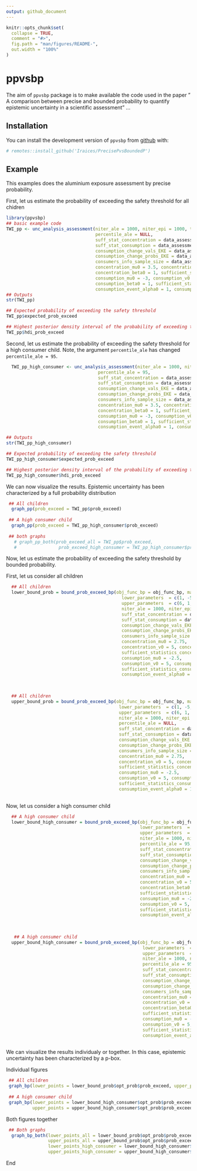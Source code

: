 ```yaml
---
output: github_document
---
```


<!-- README.md is generated from README.Rmd. Please edit that file -->

```r
knitr::opts_chunk$set(
  collapse = TRUE,
  comment = "#>",
  fig.path = "man/figures/README-",
  out.width = "100%"
)
```

# ppvsbp

<!-- badges: start -->
<!-- badges: end -->

The aim of `ppvsbp` package is to make available the code used in the paper
" A comparison between precise and bounded probability to quantify epistemic uncertainty
 in a scientific assessment"
...

## Installation

You can install the development version of `ppvsbp` from [github](https://github.com/Iraices/PrecisePvsBoundedP) with:

```r
# remotes::install_github('Iraices/PrecisePvsBoundedP')
```

## Example
This examples does the aluminium exposure assessment by precise probability.

First, let us estimate the probability of exceeding the safety threshold for all chidren

```r
library(ppvsbp)
## basic example code
TWI_pp <- unc_analysis_assessment(niter_ale = 1000, niter_epi = 1000, threshold = 1,
                                  percentile_ale = NULL,
                                  suff_stat_concentration = data_assessment$log_concentration_ss_data,
                                  suff_stat_consumption = data_assessment$log_consumption_ss_data,
                                  consumption_change_vals_EKE = data_assessment$change_cons$vals,
                                  consumption_change_probs_EKE = data_assessment$change_cons$probs/100,
                                  consumers_info_sample_size = data_assessment$consumers_info_sample_size,
                                  concentration_mu0 = 3.5, concentration_v0 = 5, concentration_alpha0 = 1,
                                  concentration_beta0 = 1, sufficient_statistics_concentration = TRUE,
                                  consumption_mu0 = -3, consumption_v0 = 5, consumption_alpha0 = 1,
                                  consumption_beta0 = 1, sufficient_statistics_consumption = TRUE,
                                  consumption_event_alpha0 = 1, consumption_event_beta0 = 1)
## Outputs
str(TWI_pp)

## Expected probability of exceeding the safety threshold
TWI_pp$expected_prob_exceed

## Highest posterior density interval of the probability of exceeding the safety threshold
TWI_pp$hdi_prob_exceed

```

Second, let us estimate the probability of exceeding the safety threshold for a high consumer child. Note, the argument
`percentile_ale` has changed `percentile_ale = 95`.

```r
  TWI_pp_high_consumer <- unc_analysis_assessment(niter_ale = 1000, niter_epi = 1000, threshold = 1,
                                   percentile_ale = 95,
                                   suff_stat_concentration = data_assessment$log_concentration_ss_data,
                                   suff_stat_consumption = data_assessment$log_consumption_ss_data,
                                   consumption_change_vals_EKE = data_assessment$change_cons$vals,
                                   consumption_change_probs_EKE = data_assessment$change_cons$probs/100,
                                   consumers_info_sample_size = data_assessment$consumers_info_sample_size,
                                   concentration_mu0 = 3.5, concentration_v0 = 5, concentration_alpha0 = 1,
                                   concentration_beta0 = 1, sufficient_statistics_concentration = TRUE,
                                   consumption_mu0 = -3, consumption_v0 = 5, consumption_alpha0 = 1,
                                   consumption_beta0 = 1, sufficient_statistics_consumption = TRUE,
                                   consumption_event_alpha0 = 1, consumption_event_beta0 = 1)

## Outputs
str(TWI_pp_high_consumer)

## Expected probability of exceeding the safety threshold
TWI_pp_high_consumer$expected_prob_exceed

## Highest posterior density interval of the probability of exceeding the safety threshold
TWI_pp_high_consumer$hdi_prob_exceed
```

We can now visualize the results. Epistemic uncertainty has been characterized by a full probability distribution

```r
 ## All children
  graph_pp(prob_exceed = TWI_pp$prob_exceed)
    
 ## A high consumer child
  graph_pp(prob_exceed = TWI_pp_high_consumer$prob_exceed)
    
 ## both graphs
   # graph_pp_both(prob_exceed_all = TWI_pp$prob_exceed, 
   #                prob_exceed_high_consumer = TWI_pp_high_consumer$prob_exceed)
```

Now, let us estimate the probability of exceeding the safety threshold by bounded probability. 

First, let us consider all children

```r
  ## All children
  lower_bound_prob = bound_prob_exceed_bp(obj_func_bp = obj_func_bp, maximize = FALSE, 
                                            lower_parameters  = c(1, -5, -20), 
                                            upper_parameters  = c(6, 1, -10),
                                            niter_ale = 1000, niter_epi = 1000, threshold = 1, percentile_ale = NULL,
                                            suff_stat_concentration = data_assessment$log_concentration_ss_data,
                                            suff_stat_consumption = data_assessment$log_consumption_ss_data,
                                            consumption_change_vals_EKE = c(-15, 7.5), 
                                            consumption_change_probs_EKE = c(0.25, 0.75),
                                            consumers_info_sample_size = data_assessment$consumers_info_sample_size,
                                            concentration_mu0 = 2.75,
                                            concentration_v0 = 5, concentration_alpha0 = 1, concentration_beta0 = 1, 
                                            sufficient_statistics_concentration = TRUE,
                                            consumption_mu0 = -2.5,
                                            consumption_v0 = 5, consumption_alpha0 = 1, consumption_beta0 = 1, 
                                            sufficient_statistics_consumption = TRUE,
                                            consumption_event_alpha0 = 1, consumption_event_beta0 = 1)
  

  
  ## All children
  upper_bound_prob = bound_prob_exceed_bp(obj_func_bp = obj_func_bp, maximize = TRUE, 
                                           lower_parameters  = c(1, -5, -20), 
                                           upper_parameters  = c(6, 1, -10),
                                           niter_ale = 1000, niter_epi = 1000, threshold = 1, 
                                           percentile_ale = NULL,
                                           suff_stat_concentration = data_assessment$log_concentration_ss_data,
                                           suff_stat_consumption = data_assessment$log_consumption_ss_data,
                                           consumption_change_vals_EKE = c(-15, 7.5), 
                                           consumption_change_probs_EKE = c(0.25, 0.75),
                                           consumers_info_sample_size = data_assessment$consumers_info_sample_size,
                                           concentration_mu0 = 2.75,
                                           concentration_v0 = 5, concentration_alpha0 = 1, concentration_beta0 = 1, 
                                           sufficient_statistics_concentration = TRUE,
                                           consumption_mu0 = -2.5,
                                           consumption_v0 = 5, consumption_alpha0 = 1, consumption_beta0 = 1, 
                                           sufficient_statistics_consumption = TRUE,
                                           consumption_event_alpha0 = 1, consumption_event_beta0 = 1)
  
```

Now, let us consider a high consumer child

```r
  ## A high consumer child
  lower_bound_high_consumer = bound_prob_exceed_bp(obj_func_bp = obj_func_bp, maximize = FALSE, 
                                                   lower_parameters  = c(1, -5, -20), 
                                                   upper_parameters  = c(6, 1, -10),
                                                   niter_ale = 1000, niter_epi = 1000, threshold = 1, 
                                                   percentile_ale = 95,
                                                   suff_stat_concentration = data_assessment$log_concentration_ss_data,
                                                   suff_stat_consumption = data_assessment$log_consumption_ss_data,
                                                   consumption_change_vals_EKE = c(-15, 7.5), 
                                                   consumption_change_probs_EKE = c(0.25, 0.75),
                                                   consumers_info_sample_size = data_assessment$consumers_info_sample_size,
                                                   concentration_mu0 = 2.75,
                                                   concentration_v0 = 5, concentration_alpha0 = 1, 
                                                   concentration_beta0 = 1, 
                                                   sufficient_statistics_concentration = TRUE,
                                                   consumption_mu0 = -2.5,
                                                   consumption_v0 = 5, consumption_alpha0 = 1, consumption_beta0 = 1, 
                                                   sufficient_statistics_consumption = TRUE,
                                                   consumption_event_alpha0 = 1, consumption_event_beta0 = 1)
  
  
  
   ## A high consumer child
  upper_bound_high_consumer = bound_prob_exceed_bp(obj_func_bp = obj_func_bp, maximize = TRUE, 
                                                    lower_parameters  = c(1, -5, -20), 
                                                    upper_parameters  = c(6, 1, -10),
                                                    niter_ale = 1000, niter_epi = 1000, threshold = 1, 
                                                    percentile_ale = 95,
                                                    suff_stat_concentration = data_assessment$log_concentration_ss_data,
                                                    suff_stat_consumption = data_assessment$log_consumption_ss_data,
                                                    consumption_change_vals_EKE = c(-15, 7.5), 
                                                    consumption_change_probs_EKE = c(0.25, 0.75),
                                                    consumers_info_sample_size = data_assessment$consumers_info_sample_size,
                                                    concentration_mu0 = 2.75,
                                                    concentration_v0 = 5, concentration_alpha0 = 1, 
                                                    concentration_beta0 = 1, 
                                                    sufficient_statistics_concentration = TRUE,
                                                    consumption_mu0 = -2.5,
                                                    consumption_v0 = 5, consumption_alpha0 = 1, consumption_beta0 = 1, 
                                                    sufficient_statistics_consumption = TRUE,
                                                    consumption_event_alpha0 = 1, consumption_event_beta0 = 1)
  

```

We can visualize the results individualy or together. In this case, epistemic uncertainty has been characterized by a p-box.

Individual figures

```r
 ## All children
 graph_bp(lower_points = lower_bound_prob$opt_prob$prob_exceed, upper_points = upper_bound_prob$opt_prob$prob_exceed)
    
 ## A high consumer child
 graph_bp(lower_points = lower_bound_high_consumer$opt_prob$prob_exceed, 
          upper_points = upper_bound_high_consumer$opt_prob$prob_exceed)
```

Both figures together

```r
 ## Both graphs
  graph_bp_both(lower_points_all = lower_bound_prob$opt_prob$prob_exceed, 
                upper_points_all = upper_bound_prob$opt_prob$prob_exceed,
                lower_points_high_consumer = lower_bound_high_consumer$opt_prob$prob_exceed, 
                upper_points_high_consumer = upper_bound_high_consumer$opt_prob$prob_exceed)
```

End

